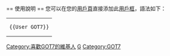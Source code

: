 {{Userbox
  |border-c = #007500
  |border-s = 1
  |id-c     = #FFFFFF
  |id-s     = 12
  |id-fc    = black
  |info-c   = #7FFF00
  |info-s   = 9
  |info-fc  = black
  |id       = [[File:GOT7 at 2015 Summer K-POP Festival.jpg|80px]]
  |info     = <div class="center">這個用戶愛上了<span style="color: #FFFF37"><big>'''[[GOT7]]'''</big></span><br /></div><div class="center"><span style="color:#000000">是一名</span> <b><span style="font-size:small;">鳥寶寶</span></b> <span style="color: #FFFF37"> <big>🐦</big></span></div>
}}
<includeonly>[[Category:喜歡GOT7的維基人|{{PAGENAME}}]]</includeonly>
<noinclude>
<div style="clear: both; float: left;"></div>
<br>
== 使用說明 ==
您可以在您的[[維基百科:用戶頁|用戶頁]]直接添加此[[維基百科:用戶框|用戶框]]，語法如下：
{| style="background: transparent; float: left;"
|<pre>{{User GOT7}}</pre>
|}
[[Category:喜歡GOT7的維基人]]
[[Category:藝人用戶框模板|G]]
[[Category:GOT7]]